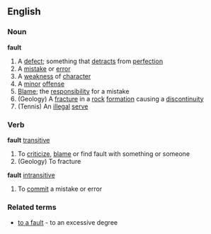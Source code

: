 ==English==
===Noun===
'''fault'''
# A [[defect]]; something that [[detract]]s from [[perfection]]
# A [[mistake]] or [[error]]
# A [[weakness]] of [[character]]
# A [[minor]] [[offense]]
# [[Blame]]; the [[responsibility]] for a mistake
# (Geology) A [[fracture]] in a [[rock]] [[formation]] causing a [[discontinuity]]
# (Tennis) An [[illegal]] [[serve]]
===Verb===
'''fault''' [[transitive]]
# To [[criticize]], [[blame]] or find fault with something or someone
# (Geology) To fracture
'''fault''' [[intransitive]]
# To [[commit]] a mistake or error
===Related terms===
* [[to a fault]] - to an excessive degree